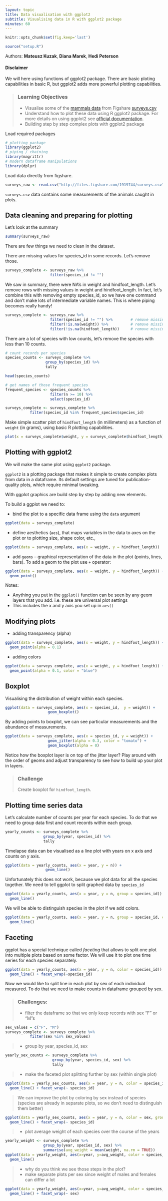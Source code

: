 ```yaml
---
layout: topic
title: Data visualisation with ggplot2
subtitle: Visualising data in R with ggplot2 package
minutes: 60
---
```



```r
knitr::opts_chunk$set(fig.keep='last')
```

```r
source("setup.R")
```

Authors: **Mateusz Kuzak**, **Diana Marek**, **Hedi Peterson**



#### Disclaimer

We will here using functions of ggplot2 package. There are basic ploting
capabilities in basic R, but ggplot2 adds more powerful plotting capabilities.

> ### Learning Objectives
>
> -	Visualise some of the
>[mammals data](http://figshare.com/articles/Portal_Project_Teaching_Database/1314459)
>from Figshare [surveys.csv](http://files.figshare.com/1919744/surveys.csv)
> -	Understand how to plot these data using R ggplot2 package. For more details
>on using ggplot2 see
>[official documentation](http://docs.ggplot2.org/current/).
> -	Building step by step complex plots with ggplot2 package

Load required packages

```r
# plotting package
library(ggplot2)
# piping / chaining
library(magrittr)
# modern dataframe manipulations
library(dplyr)
```

Load data directly from figshare.

```r
surveys_raw <- read.csv("http://files.figshare.com/1919744/surveys.csv")
```

`surveys.csv` data contains some measurements of the animals caught in plots.

## Data cleaning and preparing for plotting

Let's look at the summary

```r
summary(surveys_raw)
```

There are few things we need to clean in the dataset.

There are missing values for species_id in some records. Let's remove those.

```r
surveys_complete <- surveys_raw %>%
                    filter(species_id != "")
```

We saw in summary, there were NA's in weight and hindfoot_length. Let's remove
rows with missing values in weight and hindfoot_length.
In fact, let's combine this with removing empty species_id,
so we have one command and don't make lots of intermediate variable names.
This is where piping becomes really handy!

```r
surveys_complete <- surveys_raw %>%
                    filter(species_id != "") %>%        # remove missing species_id
                    filter(!is.na(weight)) %>%          # remove missing weight
                    filter(!is.na(hindfoot_length))     # remove missing hindfoot_length
```

There are a lot of species with low counts, let's remove the species with less than 10 counts.

```r
# count records per species
species_counts <- surveys_complete %>%
                  group_by(species_id) %>%
                  tally

head(species_counts)

# get names of those frequent species
frequent_species <- species_counts %>%
                    filter(n >= 10) %>%
                    select(species_id)

surveys_complete <- surveys_complete %>%
           filter(species_id %in% frequent_species$species_id)
```

Make simple scatter plot of `hindfoot_length` (in millimeters) as a function of
`weight` (in grams), using basic R plotting capabilities.

```r
plot(x = surveys_complete$weight, y = surveys_complete$hindfoot_length)
```

## Plotting with ggplot2

We will make the same plot using `ggplot2` package.

`ggplot2` is a plotting package that makes it simple to create complex plots
from data in a dataframe. Its default settings are tuned for publication-quality plots,
which require minimal tweaking.

With ggplot graphics are build step by step by adding new elements.

To build a ggplot we need to:

- bind the plot to a specific data frame using the `data` argument

```r
ggplot(data = surveys_complete)
```

- define aesthetics (`aes`), that maps variables in the data to axes on the plot
     or to plotting size, shape color, etc.,

```r
ggplot(data = surveys_complete, aes(x = weight, y = hindfoot_length))
```

- add `geoms` -- graphical representation of the data in the plot (points,
     lines, bars). To add a geom to the plot use `+` operator:

```r
ggplot(data = surveys_complete, aes(x = weight, y = hindfoot_length)) +
  geom_point()
```

Notes:

- Anything you put in the `ggplot()` function can be seen by any geom layers that you add.
i.e. these are universal plot settings
- This includes the x and y axis you set up in `aes()`

## Modifying plots

- adding transparency (alpha)

```r
ggplot(data = surveys_complete, aes(x = weight, y = hindfoot_length)) +
  geom_point(alpha = 0.1)
```

- adding colors

```r
ggplot(data = surveys_complete, aes(x = weight, y = hindfoot_length)) +
  geom_point(alpha = 0.1, color = "blue")
```

## Boxplot

Visualising the distribution of weight within each species.

```r
ggplot(data = surveys_complete, aes(x = species_id,  y = weight)) +
                   geom_boxplot()
```

By adding points to boxplot, we can see particular measurements and the
abundance of measurements.

```r
ggplot(data = surveys_complete, aes(x = species_id, y = weight)) +
                   geom_jitter(alpha = 0.3, color = "tomato") +
                   geom_boxplot(alpha = 0)
```

Notice how the boxplot layer is on top of the jitter layer?
Play around with the order of geoms and adjust transparency to see how to build up your plot in layers.

> ### Challenge
>
> Create boxplot for `hindfoot_length`.

## Plotting time series data

Let's calculate number of counts per year for each species. To do that we need
to group data first and count records within each group.

```r
yearly_counts <- surveys_complete %>%
                 group_by(year, species_id) %>%
                 tally
```

Timelapse data can be visualised as a line plot with years on x axis and counts
on y axis.

```r
ggplot(data = yearly_counts, aes(x = year, y = n)) +
                  geom_line()
```

Unfortunately this does not work, because we plot data for all the species
together. We need to tell ggplot to split graphed data by `species_id`

```r
ggplot(data = yearly_counts, aes(x = year, y = n, group = species_id)) +
  geom_line()
```

We will be able to distinguish species in the plot if we add colors.

```r
ggplot(data = yearly_counts, aes(x = year, y = n, group = species_id, color = species_id)) +
  geom_line()
```

## Faceting

ggplot has a special technique called *faceting* that allows to split one plot
into multiple plots based on some factor. We will use it to plot one time series
for each species separately.

```r
ggplot(data = yearly_counts, aes(x = year, y = n, color = species_id)) +
  geom_line() + facet_wrap(~species_id)
```

Now we would like to split line in each plot by sex of each individual
measured. To do that we need to make counts in dataframe grouped by sex.

> ### Challenges:
>
> - filter the dataframe so that we only keep records with sex "F" or "M"s
>

```r
sex_values = c("F", "M")
surveys_complete <- surveys_complete %>%
           filter(sex %in% sex_values)
```

> - group by year, species_id, sex

```r
yearly_sex_counts <- surveys_complete %>%
                     group_by(year, species_id, sex) %>%
                     tally
```

> - make the faceted plot splitting further by sex (within single plot)

```r
ggplot(data = yearly_sex_counts, aes(x = year, y = n, color = species_id, group = sex)) +
  geom_line() + facet_wrap(~ species_id)
```

> We can improve the plot by coloring by sex instead of species (species are
> already in separate plots, so we don't need to distinguish them better)

```r
ggplot(data = yearly_sex_counts, aes(x = year, y = n, color = sex, group = sex)) +
  geom_line() + facet_wrap(~ species_id)
```
> 
> - plot average weight of each species over the course of the years

```r
yearly_weight <- surveys_complete %>%
                 group_by(year, species_id, sex) %>%
                 summarise(avg_weight = mean(weight, na.rm = TRUE))
ggplot(data = yearly_weight, aes(x=year, y=avg_weight, color = species_id, group = species_id)) +
  geom_line()
```
> - why do you think we see those steps in the plot?
> - make separate plots per sex since weight of males and females can differ a lot

```r
ggplot(data = yearly_weight, aes(x=year, y=avg_weight, color = species_id, group = species_id)) +
  geom_line() + facet_wrap(~ sex)
```
